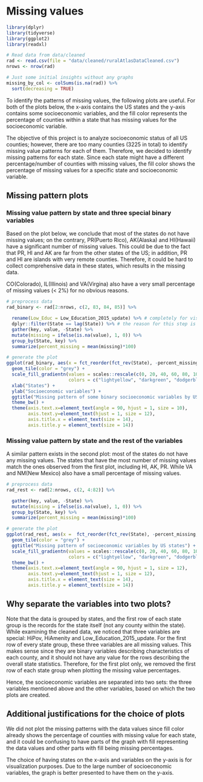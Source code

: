 # Missing values


```r
library(dplyr)
library(tidyverse)
library(ggplot2)
library(readxl)
```

```r
# Read data from data/cleaned
rad <- read.csv(file = "data/cleaned/ruralAtlasDataCleaned.csv")
nrows <- nrow(rad)
```

```r
# Just some initial insights without any graphs
missing_by_col <- colSums(is.na(rad)) %>% 
  sort(decreasing = TRUE)
```

To identify the patterns of missing values, the following plots are useful. For both of the plots below, the x-axis contains the US states and the y-axis contains some socioeconomic variables, and the fill color represents the percentage of counties within a state that has missing values for the socioeconomic variable. \

The objective of this project is to analyze socioeconomic status of all US counties; however, there are too many counties (3225 in total) to identify missing value patterns for each of them. Therefore, we decided to identify missing patterns for each state. Since each state might have a different percentage/number of counties with missing values, the fill color shows the percentage of missing values for a specific state and socioeconomic variable. \


## Missing pattern plots

### Missing value pattern by state and three special binary variables

Based on the plot below, we conclude that most of the states do not have missing values; on the contrary, PR(Puerto Rico), AK(Alaska) and HI(Hawaii) have a significant number of missing values. This could be due to the fact that PR, HI and AK are far from the other states of the US; in addition, PR and HI are islands with very remote counties. Therefore, it could be hard to collect comprehensive data in these states, which results in the missing data. \

CO(Colorado), IL(Illinois) and VA(Virgina) also have a very small percentage of missing values (< 2%) for no obvious reasons. \

```r

# preprocess data
rad_binary <- rad[2:nrows, c(2, 83, 84, 85)] %>%

  rename(Low_Educ = Low_Education_2015_update) %>% # completely for visual purpose (i.e to save some space)
  dplyr::filter(State == lag(State)) %>% # the reason for this step is explained above
  gather(key, value, -State) %>%
  mutate(missing = ifelse(is.na(value), 1, 0)) %>%
  group_by(State, key) %>%
  summarize(percent_missing = mean(missing)*100)

# generate the plot
ggplot(rad_binary, aes(x = fct_reorder(fct_rev(State), -percent_missing, sum), y = key, fill = percent_missing)) +
  geom_tile(color = "grey") +
  scale_fill_gradientn(values = scales::rescale(c(0, 20, 40, 60, 80, 100)), 
                       colors = c("lightyellow", "darkgreen", "dodgerblue2")) +
  xlab("States") +
  ylab("Socioeconomic variables") +
  ggtitle("Missing pattern of some binary socioeconomic variables by US states") +
  theme_bw() +
  theme(axis.text.x=element_text(angle = 90, hjust = 1, size = 10), 
        axis.text.y=element_text(hjust = 1, size = 12), 
        axis.title.x = element_text(size = 14), 
        axis.title.y = element_text(size = 14))
```

### Missing value pattern by state and the rest of the variables

A similar pattern exists in the second plot: most of the states do not have any missing values. The states that have the most number of missing values match the ones observed from the first plot, including HI, AK, PR. While VA and NM(New Mexico) also have a small percentage of missing values. \


```r
# preprocess data
rad_rest <- rad[2:nrows, c(2, 4:82)] %>%

  gather(key, value, -State) %>%
  mutate(missing = ifelse(is.na(value), 1, 0)) %>%
  group_by(State, key) %>%
  summarize(percent_missing = mean(missing)*100)

# generate the plot
ggplot(rad_rest, aes(x =  fct_reorder(fct_rev(State), -percent_missing, sum), y =key, fill = percent_missing)) +
  geom_tile(color = "grey") +
  ggtitle("Missing pattern of socioeconomic variables by US states") +
  scale_fill_gradientn(values = scales::rescale(c(0, 20, 40, 60, 80, 100)), 
                       colors = c("lightyellow", "darkgreen", "dodgerblue2")) +
  theme_bw() +
  theme(axis.text.x=element_text(angle = 90, hjust = 1, size = 12), 
        axis.text.y=element_text(hjust = 1, size = 12), 
        axis.title.x = element_text(size = 14), 
        axis.title.y = element_text(size = 14))
```


## Why separate the variables into two plots?\
Note that the data is grouped by states, and the first row of each state group is the records for the state itself (not any county within the state). While examining the cleaned data, we noticed that three variables are special: HiPov, HiAmenity and Low_Education_2015_update. For the first row of every state group, these three variables are all missing values. This makes sense since they are binary variables describing characteristics of each county, and it should not have any value for the rows describing the overall state statistics. Therefore, for the first plot only, we removed the first row of each state group when plotting the missing value percentages. \

Hence, the socioeconomic variables are separated into two sets: the three variables mentioned above and the other variables, based on which the two plots are created.\


## Additional justifications for the choice of plots\
We did not plot the missing patterns with the data values since fill color already shows the percentage of counties with missing value for each state, and it could be confusing to have parts of the graph with fill representing the data values and other parts with fill being missing percentages. \

The choice of having states on the x-axis and variables on the y-axis is for visualization purposes. Due to the large number of socioeconomic variables, the graph is better presented to have them on the y-axis. \
